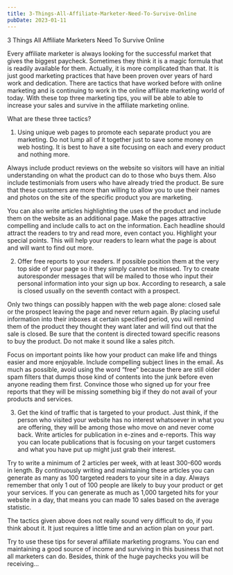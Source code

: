 ```yaml
---
title: 3-Things-All-Affiliate-Marketer-Need-To-Survive-Online
pubDate: 2023-01-11
---
```


3 Things All Affiliate Marketers Need To Survive Online 

Every affiliate marketer is always looking for the successful market that gives the biggest paycheck. Sometimes they think it is a magic formula that is readily available for them. Actually, it is more complicated than that. It is just good marketing practices that have been proven over years of hard work and dedication.
There are tactics that have worked before with online marketing and is continuing to work in the online affiliate marketing world of today. With these top three marketing tips, you will be able to able to increase your sales and survive in the affiliate marketing online.

What are these three tactics?

1. Using unique web pages to promote each separate product you are marketing. Do not lump all of it together just to save some money on web hosting. It is best to have a site focusing on each and every product and nothing more. 

Always include product reviews on the website so visitors will have an initial understanding on what the product can do to those who buys them. Also include testimonials from users who have already tried the product. Be sure that these customers are more than willing to allow you to use their names and photos on the site of the specific product you are marketing. 

You can also write articles highlighting the uses of the product and include them on the website as an additional page. Make the pages attractive compelling and include calls to act on the information. Each headline should attract the readers to try and read more, even contact you. Highlight your special points. This will help your readers to learn what the page is about and will want to find out more.

2. Offer free reports to your readers. If possible position them at the very top side of your page so it they simply cannot be missed. Try to create autoresponder messages that will be mailed to those who input their personal information into your sign up box. According to research, a sale is closed usually on the seventh contact with a prospect.

Only two things can possibly happen with the web page alone: closed sale or the prospect leaving the page and never return again. By placing useful information into their inboxes at certain specified period, you will remind them of the product they thought they want later and will find out that the sale is closed. Be sure that the content is directed toward specific reasons to buy the product. Do not make it sound like a sales pitch. 

Focus on important points like how your product can make life and things easier and more enjoyable. Include compelling subject lines in the email. As much as possible, avoid using the word “free” because there are still older spam filters that dumps those kind of contents into the junk before even anyone reading them first. Convince those who signed up for your free reports that they will be missing something big if they do not avail of your products and services.

3. Get the kind of traffic that is targeted to your product. Just think, if the person who visited your website has no interest whatsoever in what you are offering, they will be among those who move on and never come back. Write articles for publication in e-zines and e-reports. This way you can locate publications that is focusing on your target customers and what you have put up might just grab their interest.

Try to write a minimum of 2 articles per week, with at least 300-600 words in length. By continuously writing and maintaining these articles you can generate as many as 100 targeted readers to your site in a day. 
Always remember that only 1 out of 100 people are likely to buy your product or get your services. If you can generate as much as 1,000 targeted hits for your website in a day, that means you can made 10 sales based on the average statistic. 

The tactics given above does not really sound very difficult to do, if you think about it. It just requires a little time and an action plan on your part. 

Try to use these tips for several affiliate marketing programs. You can end maintaining a good source of income and surviving in this business that not all marketers can do. 
Besides, think of the huge paychecks you will be receiving…